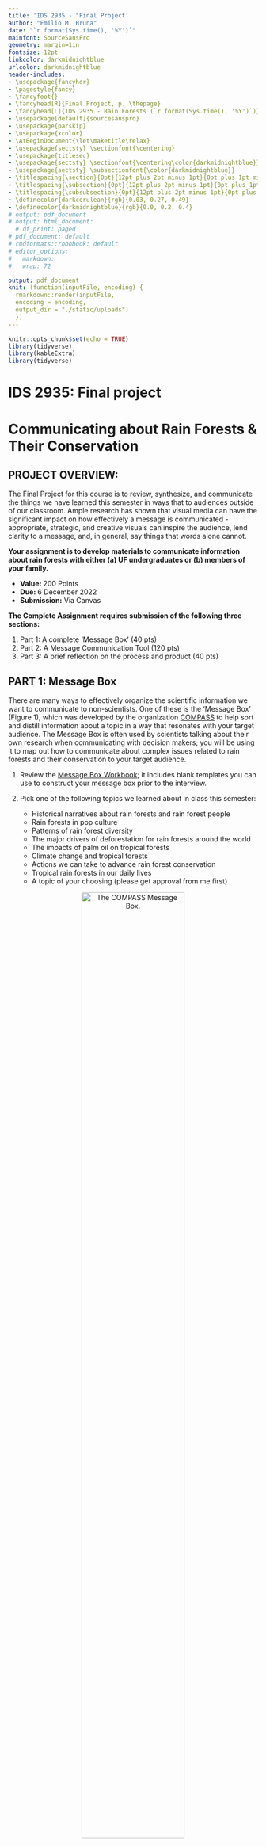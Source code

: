 ```yaml
---
title: 'IDS 2935 - "Final Project'
author: "Emilio M. Bruna"
date: "`r format(Sys.time(), '%Y')`"
mainfont: SourceSansPro
geometry: margin=1in
fontsize: 12pt
linkcolor: darkmidnightblue
urlcolor: darkmidnightblue
header-includes:
- \usepackage{fancyhdr}
- \pagestyle{fancy}
- \fancyfoot{}
- \fancyhead[R]{Final Project, p. \thepage}
- \fancyhead[L]{IDS 2935 - Rain Forests (`r format(Sys.time(), '%Y')`)}
- \usepackage[default]{sourcesanspro}
- \usepackage{parskip}
- \usepackage{xcolor}
- \AtBeginDocument{\let\maketitle\relax}
- \usepackage{sectsty} \sectionfont{\centering}
- \usepackage{titlesec}
- \usepackage{sectsty} \sectionfont{\centering\color{darkmidnightblue}}
- \usepackage{sectsty} \subsectionfont{\color{darkmidnightblue}}
- \titlespacing{\section}{0pt}{12pt plus 2pt minus 1pt}{0pt plus 1pt minus 1pt}
- \titlespacing{\subsection}{0pt}{12pt plus 2pt minus 1pt}{0pt plus 1pt minus 1pt}
- \titlespacing{\subsubsection}{0pt}{12pt plus 2pt minus 1pt}{0pt plus 1pt minus 1pt}
- \definecolor{darkcerulean}{rgb}{0.03, 0.27, 0.49}
- \definecolor{darkmidnightblue}{rgb}{0.0, 0.2, 0.4}
# output: pdf_document
# output: html_document:
  # df_print: paged
# pdf_document: default
# rmdformats::robobook: default
# editor_options: 
#   markdown: 
#   wrap: 72

output: pdf_document
knit: (function(inputFile, encoding) {
  rmarkdown::render(inputFile,
  encoding = encoding,
  output_dir = "./static/uploads")
  })
---
```



```r
knitr::opts_chunk$set(echo = TRUE)
library(tidyverse)
library(kableExtra)
library(tidyverse)
```


# IDS 2935: Final project
# Communicating about Rain Forests & Their Conservation
\vspace{0.3cm}

<!-- Instead of using traditional tests to assess your understanding of the material, we will be using what [Prof. Dan Baldassarre (SUNY Oswego)](https://twitter.com/evornithology/status/1453880536880095233/photo/1) calls #NotTest assignments. -->

## **PROJECT OVERVIEW:**   
The Final Project for this course is to review, synthesize, and communicate the things we have learned this semester in ways that to audiences outside of our classroom. Ample research has shown that visual media can have the significant impact on how effectively a message is communicated - appropriate, strategic, and creative visuals can inspire the audience, lend clarity to a message, and, in general, say things that words alone cannot. 


<!-- Increasing awareness about issues for which there is the first step towards mobilizing social change. We will put aside whether or not there is indeed an "information deficit"    -->


<!-- So the awareness campaigns also need to point towards specific actions people can take to actually advance rain forest conservation.    -->
**Your assignment is to develop materials to communicate information about rain forests with either (a) UF undergraduates or (b) members of your family.**<!-- https://ssir.org/articles/entry/stop_raising_awareness_already# -->

  * **Value: **200 Points
  * **Due: **6 December 2022
  * **Submission:** Via Canvas
  
**The Complete Assignment requires submission of the following three sections:**

1. Part 1: A complete 'Message Box' (40 pts)
2. Part 2: A Message Communication Tool (120 pts)
3. Part 3: A brief reflection on the process and product (40 pts)


## **PART 1: Message Box**   
There are many ways to effectively organize the scientific information we want to communicate to non-scientists. One of these is the 'Message Box' (Figure 1), which was developed by the organization [COMPASS](https://www.compassscicomm.org/) to help sort and distill information about a topic in a way that resonates with your target audience. The Message Box is often used by scientists talking about their own research when communicating with decision makers; you will be using it to map out how to communicate about complex issues related to rain forests and their conservation to your target audience.

1. Review the [Message Box Workbook](https://www.compassscicomm.org/wp-content/uploads/2020/05/The-Message-Box-Workbook.pdf); it includes blank templates you can use to construct your message box prior to the interview. 

2. Pick one of the following topics we learned about in class this semester:  

    * Historical narratives about rain forests and rain forest people
    * Rain forests in pop culture
    * Patterns of rain forest diversity
    * The major drivers of deforestation for rain forests around the world
    * The impacts of palm oil on tropical forests
    * Climate change and tropical forests
    * Actions we can take to advance rain forest conservation 
    * Tropical rain forests in our daily lives
    * A topic of your choosing (please get approval from me first) 


<center>  

![The COMPASS Message Box.](resources/message_box.png){width=70%} 

</center>


3. Fill out a message box for the topic. Be sure to fill out each of the 5 sections:  

    * **_Audience:_** (a) undergraduate students at UF or (b) members of your family
    * **_Issue:_** Identify and describe the overarching issue or topic that you are addressing. This should be in very broad terms - the big picture - and formulated as a short, concise, and clear phrase.
    * **_Problem:_** What is the specific topic or conservation issue that you are addressing?
    * **_So What?:_** Why should your audience care about the issue? (2-4 reasons)
    * **_Solution:_** Outline the options for solving the problem or addressing the consequences of the issue you are discussing. Can your audience do anything to help? Remind yourself of why you are communicating this issue/problem to this audience.
    * **_Benefit:_** What good things will result from implementing the solution(s)? While it is important to address 'Global' benefits, *be sure to emphasize the local and direct benefits to your specific audience in ways that will resonate to them.*

## **PART 2: Communicating your message**  
The Message Box was originally developed as a tool for scientists that were going to be meeting with policy makers or being interviewed by the news media, and it has proven to be a very effective means of identifying and simplifying the information one is seeking to convey. However, a [recent survey](https://www.ap.org/ap-in-the-news/2015/survey-young-adults-do-consume-news-in-their-own-way) found that very few university students (< 20%) actively seek out news from traditional news sources such as CNN or the New York Times. Instead, most university students (~60%) said they got their news by bumping into it on social media platforms. This is part of a broader trend in the US, in which [U.S. adults under 30 now trust information from social media almost as much as from national news outlets](https://www.pewresearch.org/fact-tank/2022/10/27/u-s-adults-under-30-now-trust-information-from-social-media-almost-as-much-as-from-national-news-outlets/).

1. **Option 1:** Prepare platform-specific social media materials that communicate the information in your Message Box. For example you could:  
    
    * Record TikTok videos (30-60 seconds) in different styles (explainer, street interview, day-in-the-life of a rain forest animal, whatever)^1^.
    * Make fake dating site profiles for tropical plants seeking animals to pollinate or disperse them [you can make fake ones and doanload the images with [this site](https://tinderkit.com/)] to share on Twitter. Be sure to include information about the biology, ecological importance, and threats faced by these species.
    * Prepare a "(*Celebrity*) as __________" twitter thread (e.g., [Example 1](https://twitter.com/JohnRossMD/status/1436542407278006273), [Example 2](https://twitter.com/autumnsonatah/status/1116323477844316161?s=20), [Example 3](https://twitter.com/adorvtete/status/1116070915656355842?s=20)) with a group of endangered, unusual, charismatic, or weird rain forest plant or animal species as the _________. Include biological information about the species and their conservation status, photo credits, and links to research / conservation efforts. etc.
    * Record a series of Instagram Stories or animated YouTube video.

    You are not required to post your videos, nor do you have to appear in them (though you may if you wish to). Regardless  of your communication format, be sure to use photos that are in the public domain or that have been licensed under the creative commons. ([Unsplash](https://unsplash.com/) is a great source of photos you can use for free with no attribution required).  


    ^1^ If you choose this option, you might find this [post on TikTok trends](https://invideo.io/blog/tiktok-trends/) useful...though let's be honest, how cool can something be if there is an article telling you how cool it is? There are also free [templates](https://www.canva.com/create/tiktok-videos/) you can use to help you prepare your videos.  
  


<!-- #### **Option 3: Palm Oil Survey**  -->

<!-- We can also communicate on much smaller scales and have local impacts. Option 3 is to survey your home^1^ for all products that contain palm oil or its derivatives.  -->

<!-- ##### Instructions -->
<!-- 1. Survey your home for products that contain palm oil or palm oil derivatives. Make a list recording the item and manufacturer.  -->
<!-- 2. Take a picture of you with all the products you find (e.g., piled on the table) -->
<!-- 3. For each item, find an alternative that either doesn't contain palm oil or contains palm oil certified by the [Roundtable on Sustainable Palm Oil](https://rspo.org/about). -->
<!-- 4. Use the Message Box to craft a message about Palm Oil, its social and ecological impact for tropical rain forests, and alternatives that UF students could use to avoid its consequences. -->
<!-- 5. Write a letter to the Editor of the Gainesville Sun or Independent Alligator based on your Message Box.  -->

<!-- ^1^If you live with a larger group (e.g., co-op or greek housing) recruit some house-mates to help. If you live in a dorm, you can review the list of cleaning products used by UF Facilities and the items being sold in the POD market (note that you can't take pictures of the items in POD). Write and submit a letter to the Editor for the Sun or Alligator in which you argue for alternatives that promote rain forest conservation in light of what you find.    -->

<!-- ##### Rubric -->


2. **Option 2: Make a Rain Forest Infographic**: Alternatively, you could prepare an Infographic Poster for to explain to your focal audience the issue in your Message Box. 

    What is an Infographic? It is a “visual representation of information or data”. Put another way, it is an easy-to-understand overview of a topic using a collection of images, data visualizations (e.g., bar graphs, symbols of different sizes), and minimal text. Infographics make information easy to understand and are visually appealing.  I really like the one on how prevalent palm oil is in our daily lives (Figure 2). 
    
    To get started, here is an overview on [Different Types of infographics and how to make them](https://www.clips.edu.au/infographics/) (see also Figure 3). This site includes links to sites where you can make them for free with templates, but the easiest thing might be to make it with PowerPoint. [This short video](https://www.youtube.com/watch?v=66fnRMbYXsE) will walk you through how to find and import graphics into PowerPoint; step-by-step directions on making an infographic in powerpoint can be found [here](https://graphicmama.com/blog/how-to-make-an-infographic-in-powerpoint/). Just remember: an infographic should be _focused_ (one single message; emphasize its significance to you), _graphic_ (graphics and images tell the story, fewer than 800 words), and _ordered_ (the sequence should be obvious; simple flow paths and cues should guide the reader).  
      
<!-- There are many common types of infographics (see also  [ex. 1](https://piktochart.com/blog/layout-cheat-sheet-making-the-best-out-of-visual-arrangement/), [ex. 2](https://alltimedesign.com/infographics/the-ultimate-infographics-design-cheat-sheet/), [ex. 3](https://blog.hubspot.com/marketing/infographic-layout-cheat-sheet), [ex 3]. ), -->

<!-- Still need some inspiration or help? There are some really good cheat sheets that explain different infographic layouts ([ex. 1](https://piktochart.com/blog/layout-cheat-sheet-making-the-best-out-of-visual-arrangement/), [ex. 2](https://alltimedesign.com/infographics/the-ultimate-infographics-design-cheat-sheet/), [ex. 3](https://blog.hubspot.com/marketing/infographic-layout-cheat-sheet), [ex 3]. You can also find free templates at [Canva](https://www.canva.com/infographics/templates/), though this may be most useful to find ideas.  -->

<!-- Finally, a google search of 'Rain Forest Infographics' yielded a ton of [really cool ones that could inspire you](https://www.google.com/search?q=rainforest+infographic&rlz=1C5CHFA_enUS828US828&sxsrf=AOaemvKre-yKAA90GEm2I4uu2OCeUyGBqg:1638467860881&source=lnms&tbm=isch&sa=X&ved=2ahUKEwiH48q22MX0AhVZTTABHYF2ApwQ_AUoAXoECAEQAw&biw=2189&bih=1220&dpr=1), and there also some great Pinterest collections of rain forest infographics ([Ex 1](https://www.pinterest.com/alicat1972/rainforest-infographics/).  -->

<!-- <center> -->
<!-- ![Infographic Cheat Sheet](InfoG_layoutCheatSheet.png){height=40%, width=40%}  -->
<!-- <\center>   -->

<!-- 1. Useful Bait: Works well with most of the data; Easy to read and good usability   -->
<!-- 2. Versus/ Comparison: Works well with a lot of information; Design(visual) is very important; Information has to be very interesting -->
<!-- 3. Heavy Data/Lots of Numbers: Works well with marketing strategy; Timeline for project; Can extend to a flowchart   -->
<!-- 3. Road Map: Good for storyline/journey; Can be used as a timeline too -->
<!-- Timeline: Can be a comparison; Good for timeline and journey too; From simple to complex (depends on your data)   -->
<!-- 4. Visualized Article: Needs strong title; Works well with heavy content; Easy to read and understand   -->

<!-- Credit: Infographic Layout Cheat Sheet by [SeeMei Chow](https://piktochart.com/blog/layout-cheat-sheet-making-the-best-out-of-visual-arrangement/) at Piktochart. -->
<!-- Assignment inspired by: https://www.e-education.psu.edu/egee299/node/485 -->


<!-- #### **OPTION 5: Run the En-Roads Simulation for a Group of Friends or your Family** -->

3. **Option 3: Propose your own Communication Tool**

    Don't like either of the options above? No problem! Propose a different way to creatively communicate about rain forests and their conservation. Below are some possibilities I came up with after a morning consuming far too much RFA-certified coffee and chocolate; you're welcome to tackle one of them or propose something else.  **_If you do want to propose your own project, you need to discuss it with me first so we can define the expectations and a grading rubric. The deadline to do that is November 22nd, 2022._**

    * write a song about your topic and record yourself (or a friend) performing it. Or maybe rewrite the lyrics of [these cheesy 1980's love songs](https://www.yourtango.com/2019320830/35-best-cheesy-love-songs-80s-and-90s-lyrics-so-bad-theyre-good) to be about rain forests and record those. 
    * create artwork (any medium: digital, ceramics, painting, woodcuts, comics)
    * [Make a twitter bot](https://botwiki.org/resource/tutorial/how-to-make-a-twitter-bot-the-definitive-guide/) that posts deforestation data (it may not be up long, but hey - it will be cool while it lasts).
    * make a [map showing the flow of resources](https://gisgeography.com/flow-maps/) from the tropics to UF 
    * Make five-minute Video Recaps of individual course sessions
    * record an episode of your podcast in which you interview rain forest plants or animals (inspired by [*Everything is Alive*](https://www.radiotopia.fm/podcasts/everything-is-alive))
    * Compile a list of Rain Forest Fails in Advertising, Marketing, or Popular Culture (with explanations of why they are incorrect)
    * Come up with new question's for next year's class *Jeopardy*
    * organize a fundraiser in support of rain forest conservation
    * Play and Review video games about rain forests in light of your chosen topic: [try the free demo of _Empires of the Undergrowth_](https://store.steampowered.com/app/463530/Empires_of_the_Undergrowth/), If you want to play [_Green Hell_](https://store.steampowered.com/app/815370/Green_Hell/) I have a code for you to download it for free). 
    * Create memes to highlight your selected issues, with an emphasis on awareness of the local relevance of rain forests and actions students can take to advance their conservation.
    * Create Amazon product pages for things they use every day that are driving deforestation (you can find the template [here](https://ditchthattextbook.com/social-media-templates/)
    * Use the Netflix Series template to Imagine a documentary series about a UF student on a quest to learn about rain forests. Maybe the documentary follows them as they learn about how prevalent rain forests are in their daily life, about the diversity of rain forests (e.g., ecological, cultural), about the vital role of rain forests in the global climate cycle, and about the myriad threats to rain forests. Describe the documentary and each episode using this Netflix Series Template. Be sure to think about the final episodes - does the student give up and accept dystopian future without jungles, or do they decide to take bold individual and collective action to advance rain forest conservation? Or maybe a series about a dystopia future *without* rainforests...(you can see some examples of how others have used these templates [here](http://edtechpicks.org/2019/11/netflix-template/))/
    * No idea is too weird. 

<!-- https://www.techlearning.com/how-to/how-can-tiktok-be-used-in-the-classroom -->
<!-- * Digital annotation; mapping -->
<!-- * Zoom meeting of rain forest species strategizing to save their reserve -->
<!-- * Wikipedia entry -->
<!-- https://ditchthattextbook.com/social-media-templates/ -->
<!-- https://techwiser.com/fake-social-media-generators-web-mobile/amp/ -->
<!-- https://blog.tcea.org/simple-process-template-student-podcasting/ -->

<!-- -ask your representatives about issue X -->
<!-- write a PSA  -->
<!-- visualization of deforestation -->
<!-- make a movie trailer for the class -->
<!-- <!-- mock trend video --> 
<!-- https://citl.indiana.edu/teaching-resources/assessing-student-learning/alternatives-traditional-exams-papers/index.html -->
<!-- https://www.dal.ca/dept/university_secretariat/academic-integrity/faculty-resources/preventing/assignment-ideas.html -->
<!-- https://academictech.uchicago.edu/2019/05/07/creative-assignments-map-and-timeline-exercises/ -->
<!-- https://medium.com/campuswire/7-creative-assignments-for-your-virtual-classroom-e3c7b188fa67 -->
<!-- https://ctl.wustl.edu/resources/tools-for-creative-assignment-development/ -->

<!-- RUBRIC:  -->
<!-- http://sisltportfolio.missouri.edu/charlesj/documents/PodcastingRubric.pdf -->
<!-- https://www2.uwstout.edu/content/profdev/rubrics/podcastrubric.html -->
<!-- https://www.rcampus.com/rubricshowc.cfm?code=YXXA29W&sp=yes& -->
<!-- https://mirjamglessmer.com/2020/05/10/evaluation-rubric-for-instagram-posts-in-scicomm-and-or-science-classes/ -->
<!-- https://www.jou.ufl.edu/assets/syllabi/ADV6325-Section7059_706A_ADVERTISING%20AND%20SOCIAL%20MEDIA-Mueller-SummerC15.pdf -->
<!-- https://www.cmu.edu/teaching/assessment/assesslearning/creatingassignments.html  -->

<!-- <!-- https://theartofeducation.edu/2016/08/05/memorable-meme-project-beginning-year/ --> 


<!-- Provided a written description of the assignment (in the syllabus or in a separate document)? -->
<!-- Specified the purpose of the assignment? -->
<!-- Indicated the intended audience? -->
<!-- Articulated the instructions in precise and unambiguous language? -->
<!-- Provided information about the appropriate format and presentation (e.g., page length, typed, cover sheet, bibliography)?   -->
<!-- Indicated special instructions, such as a particular citation style or headings?   -->
<!-- Specified the due date and the consequences for missing it? -->
<!-- Articulated performance criteria clearly? -->
<!-- Indicated the assignment’s point value or percentage of the course grade? -->
<!-- Provided students (where appropriate) with models or samples? -->
<!-- https://www.actionteaching.org/award/practical-activism -->

<!-- https://iopscience.iop.org/article/10.1088/0963-6625/2/2/005/meta -->
<!-- https://www.sciencedirect.com/science/article/pii/S0169534708002152?casa_token=GQ12D6Llz4wAAAAA:waQL4pRRAwNXvZcV9NJZyTl7S71La68yIAjTOsOjoSN6ZW1ZCQEKrysYcXEYWgbUdSaOuQqRPAM -->

## **PART 3 (40 points):**  Reflection
<!-- https://uncw.edu/appliedlearning/documents/critical-reflection-prompts-and-examples.pdf -->
<!-- https://www.hilbert.edu/Public/file/service%20learning%20reflection%20questions%20what%20so%20what%20now%20what.pdf -->
Once you have completed the project, take time to reflect critically on the following:

1. what you learned from this project about the challenge of communicating about tropical rain forests to audiences that may not know much about them;
1. any new skills, knowledge, or information you gained this semester (both things we covered in class and any you learned through your own activities and experiences);
1. What actions you might take going forward that will advance rain forest conservation

Summarize your reflection in a 400-500 words essay.




\newpage

# Rubrics:

## Part 1: Message Box (40 pts)

\vspace{0.3cm}
```r

compass <- read_csv("./resources/rubric_compass.csv") %>% 
  kbl() %>%
  kable_styling(full_width = T,
                 latex_options="scale_down",
                 font_size = 8) %>% 
  column_spec(1,bold=T) %>% 
  row_spec(0,bold=T)
compass
# df2<- c("","","TOTAL",sum(assignments$Points))
# assignments <- rbind(assignments,df2)
# landscape()
# assignments[5, 3]<-cell_spec(assignments[6, 3], "latex",  align="c")
# kable(compass,
#       # digits = 2,
#       align="l",
#       format="latex",
#       row.names = FALSE,
#       escape= F,
#       booktabs=T,
#       linesep = "",
#       ) %>%
#    kable_classic_2(full_width = T,
#                 latex_options="scale_down",
#                 font_size = 8,
#                 position = "left") %>%
#   column_spec(1, width = "15em") %>%
#   column_spec(2, width = "13em") %>%
#   column_spec(3, width = "3em") %>%
#   column_spec(4, width = "3em") %>%
#   row_spec(0,hline_after = F, bold=T) %>%
#   row_spec(c(1:5),hline_after = T) %>%
#   row_spec(6,bold=T) %>%
#   add_indent(6)

```
\newpage

## Part 2: Communication Tool (120 pts)

**Option A**
\vspace{0.3cm}
```r
social <- read_csv("./resources/rubric_social.csv") %>% 
  kbl() %>%
  kable_styling(full_width = T,
                 latex_options="scale_down",
                 font_size = 8) %>% 
  column_spec(1,bold=T) %>% 
  row_spec(0,bold=T)
social
# df2<- c("","","TOTAL",sum(assignments$Points))
# assignments <- rbind(assignments,df2)
# landscape()
# assignments[5, 3]<-cell_spec(assignments[6, 3], "latex",  align="c")
# kable(compass,
#       # digits = 2,
#       align="l",
#       format="latex",
#       row.names = FALSE,
#       escape= F,
#       booktabs=T,
#       linesep = "",
#       ) %>%
#    kable_classic_2(full_width = T,
#                 latex_options="scale_down",
#                 font_size = 8,
#                 position = "left") %>%
#   column_spec(1, width = "15em") %>%
#   column_spec(2, width = "13em") %>%
#   column_spec(3, width = "3em") %>%
#   column_spec(4, width = "3em") %>%
#   row_spec(0,hline_after = F, bold=T) %>%
#   row_spec(c(1:5),hline_after = T) %>%
#   row_spec(6,bold=T) %>%
#   add_indent(6)

```
\newpage
**Option B**
\vspace{0.3cm}
```r
info <- read_csv("./resources/rubric_info.csv") %>% 
  kbl() %>%
  kable_styling(full_width = T,
                 latex_options="scale_down",
                 font_size = 8) %>% 
  column_spec(1,bold=T) %>% 
  row_spec(0,bold=T)
info
# df2<- c("","","TOTAL",sum(assignments$Points))
# assignments <- rbind(assignments,df2)
# landscape()
# assignments[5, 3]<-cell_spec(assignments[6, 3], "latex",  align="c")
# kable(compass,
#       # digits = 2,
#       align="l",
#       format="latex",
#       row.names = FALSE,
#       escape= F,
#       booktabs=T,
#       linesep = "",
#       ) %>%
#    kable_classic_2(full_width = T,
#                 latex_options="scale_down",
#                 font_size = 8,
#                 position = "left") %>%
#   column_spec(1, width = "15em") %>%
#   column_spec(2, width = "13em") %>%
#   column_spec(3, width = "3em") %>%
#   column_spec(4, width = "3em") %>%
#   row_spec(0,hline_after = F, bold=T) %>%
#   row_spec(c(1:5),hline_after = T) %>%
#   row_spec(6,bold=T) %>%
#   add_indent(6)

```

\newpage
## Part 3: Reflection (40 pts)
<!-- https://brocku.ca/pedagogical-innovation/wp-content/uploads/sites/53/Critical-Reflection-Rubric.pdf -->
\vspace{0.3cm}
```r
info <- read_csv("./resources/rubric_reflection.csv") %>% 
  kbl() %>%
  kable_styling(full_width = T,
                 latex_options="scale_down",
                 font_size = 8) %>% 
  column_spec(1,bold=T) 
info
# df2<- c("","","TOTAL",sum(assignments$Points))
# assignments <- rbind(assignments,df2)
# landscape()
# assignments[5, 3]<-cell_spec(assignments[6, 3], "latex",  align="c")
# kable(compass,
#       # digits = 2,
#       align="l",
#       format="latex",
#       row.names = FALSE,
#       escape= F,
#       booktabs=T,
#       linesep = "",
#       ) %>%
#    kable_classic_2(full_width = T,
#                 latex_options="scale_down",
#                 font_size = 8,
#                 position = "left") %>%
#   column_spec(1, width = "15em") %>%
#   column_spec(2, width = "13em") %>%
#   column_spec(3, width = "3em") %>%
#   column_spec(4, width = "3em") %>%
#   row_spec(0,hline_after = F, bold=T) %>%
#   row_spec(c(1:5),hline_after = T) %>%
#   row_spec(6,bold=T) %>%
#   add_indent(6)

```

\newpage

# Sample Infographics

<center>  
![A Day in Your Life - Palm Oil (based on design by Philadelphia Zoo)](resources/A-Day-in-Your-Life-with-Palm-Oil-based-on-a-design-by-Philadelphia-Zoo.png){width=70%}  
</center>  
      
 
<center>
<!-- {height=60%, width=80%}  -->
![Different Categories of Infographics](resources/types_of_infoGraphics.png){width=60%} 

</center>
